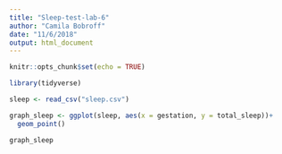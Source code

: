 ```yaml
---
title: "Sleep-test-lab-6"
author: "Camila Bobroff"
date: "11/6/2018"
output: html_document
---
```


```r
knitr::opts_chunk$set(echo = TRUE)
```

```r
library(tidyverse)

sleep <- read_csv("sleep.csv")

graph_sleep <- ggplot(sleep, aes(x = gestation, y = total_sleep))+
  geom_point()

graph_sleep
```

